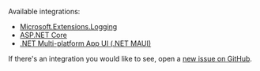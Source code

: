 Available integrations:
- [Microsoft.Extensions.Logging](/platforms/dotnet/guides/extensions-logging/logs/)
- [ASP.NET Core](/platforms/dotnet/guides/aspnetcore/logs/)
- [.NET Multi-platform App UI (.NET MAUI)](/platforms/dotnet/guides/maui/logs/)

If there's an integration you would like to see, open a [new issue on GitHub](https://github.com/getsentry/sentry-dotnet/issues/new/choose).
